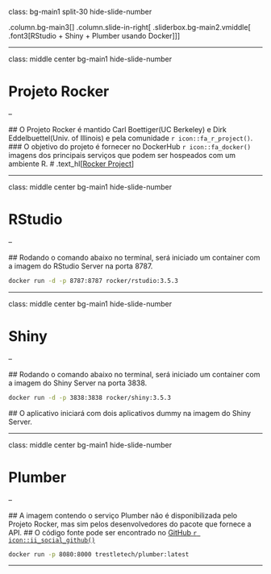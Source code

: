 class: bg-main1 split-30 hide-slide-number

.column.bg-main3[
]
.column.slide-in-right[
.sliderbox.bg-main2.vmiddle[
.font3[RStudio + Shiny + Plumber usando Docker]
]]

---

class: middle center bg-main1 hide-slide-number

# Projeto Rocker

--

  ## O Projeto Rocker é mantido Carl Boettiger(UC Berkeley) e Dirk Eddelbuettel(Univ. of Illinois) e pela comunidade `r icon::fa_r_project()`.
  ### O objetivo do projeto é fornecer no DockerHub `r icon::fa_docker()` imagens dos principais serviços que podem ser hospeados com um ambiente R.
  # .text_hl[[Rocker Project](https://www.rocker-project.org/)]

---

class: middle center bg-main1 hide-slide-number

# RStudio

--

  ## Rodando o comando abaixo no terminal, será iniciado um container com a imagem do RStudio Server na porta 8787.
  
```sh
docker run -d -p 8787:8787 rocker/rstudio:3.5.3
```

---

class: middle center bg-main1 hide-slide-number

# Shiny

--

  ## Rodando o comando abaixo no terminal, será iniciado um container com a imagem do Shiny Server na porta 3838.
  
```sh
docker run -d -p 3838:3838 rocker/shiny:3.5.3
```

  ## O aplicativo iniciará com dois aplicativos dummy na imagem do Shiny Server.
  
---

class: middle center bg-main1 hide-slide-number

# Plumber

--

  ## A imagem contendo o serviço Plumber não é disponibilizada pelo Projeto Rocker, mas sim pelos desenvolvedores do pacote que fornece a API.
  ## O código fonte pode ser encontrado no [GitHub `r icon::ii_social_github()`](https://github.com/trestletech/plumber)
  
```sh
docker run -p 8080:8000 trestletech/plumber:latest
```

---